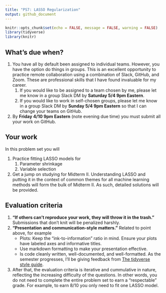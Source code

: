 ```yaml
---
title: "PS7: LASSO Regularization"
output: github_document
---
```


```r
knitr::opts_chunk$set(echo = FALSE, message = FALSE, warning = FALSE)
library(tidyverse)
library(knitr)
```


## What's due when?

1. You have all by default been assigned to individual teams. However, you have the option do things in groups. This is an excellent opportunity to practice remote collaboration using a combination of Slack, GitHub, and Zoom. These are professional skills that I have found invaluable for my career.
    1. If you would like to be assigned to a team chosen by me, please let me know in a group Slack DM by **Saturday 5/4 9pm Eastern**.
    1. If you would like to work in self-chosen groups, please let me know in a group Slack DM by **Sunday 5/4 9pm Eastern** so that I can change your teams on GitHub.
1. By **Friday 4/10 9pm Eastern** (note evening due time) you must submit all your work on GitHub.


## Your work

In this problem set you will

1. Practice fitting LASSO models for
    1. Parameter shrinkage
    1. Variable selection
1. Get a jump on studying for Midterm II. Understanding LASSO and putting it in the context of common themes for all machine learning methods will form the bulk of Midterm II. As such, detailed solutions will be provided.


## Evaluation criteria


1. **"If others can't reproduce your work, they will throw it in the trash."** Submissions that don't knit will be penalized harshly. 
1. **"Presentation and communication-style matters."** Related to point above, for example
    + Plots: Keep the "ink-to-information" ratio in mind. Ensure your plots have labeled axes and informative titles.
    + Use markdown formatting to make your presentation effective.
    + Is code cleanly written, well-documented, and well-formatted. As the semester progresses, I'll be giving feedback from [The tidyverse style guide](https://style.tidyverse.org/).
1. After that, the evaluation criteria is iterative and cummulative in nature, reflecting the increasing difficulty of the questions. In other words, you do not need to complete the entire problem set to earn a "respectable" grade. For example, to earn 8/10 you only need to fit one LASSO model.
